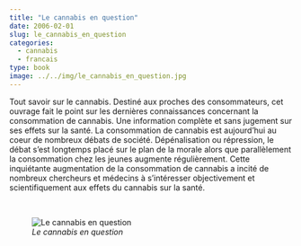 ```yaml
---
title: "Le cannabis en question"
date: 2006-02-01
slug: le_cannabis_en_question
categories:
  - cannabis
  - francais
type: book
image: ../../img/le_cannabis_en_question.jpg
---
```


Tout savoir sur le cannabis.
Destiné aux proches des consommateurs, cet ouvrage fait le point sur les dernières connaissances concernant la consommation de cannabis.
Une information complète et sans jugement sur ses effets sur la santé. 
La consommation de cannabis est aujourd'hui au coeur de nombreux débats de société.
Dépénalisation ou répression, le débat s'est longtemps placé sur le plan de la morale alors que parallèlement la consommation chez les jeunes augmente régulièrement.
Cette inquiétante augmentation de la consommation de cannabis a incité de nombreux chercheurs et médecins à s'intéresser objectivement et scientifiquement aux effets du cannabis sur la santé.

<br>

![_Le cannabis en question_](../../img/le_cannabis_en_question.jpg)
